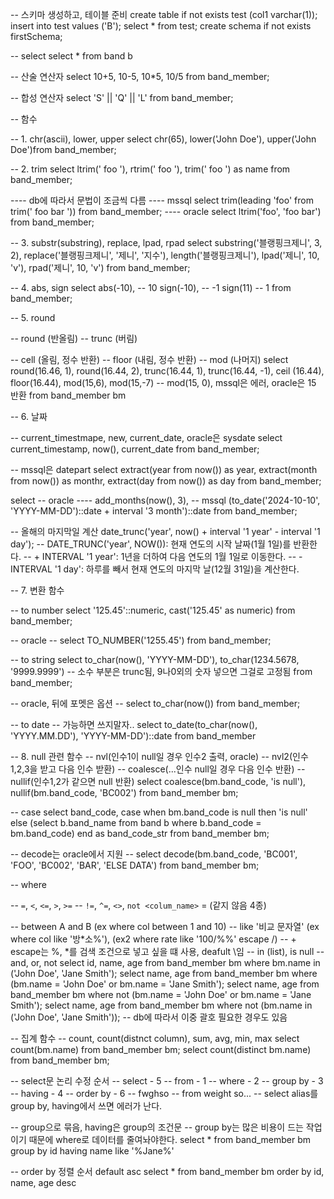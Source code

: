 -- 스키마 생성하고, 테이블 준비
create table if not exists test (col1 varchar(1));
insert into test values ('B');
select \* from test;
create schema if not exists firstSchema;

-- select
select \* from band b

-- 산술 연산자
select 10+5, 10-5, 10\*5, 10/5 from band_member;

-- 합성 연산자
select 'S' || 'Q' || 'L' from band_member;

-- 함수

-- 1. chr(ascii), lower, upper
select chr(65), lower('John Doe'), upper('John Doe')from band_member;

-- 2. trim
select ltrim(' foo '), rtrim(' foo '), trim(' foo ') as name from band_member;

---- db에 따라서 문법이 조금씩 다름
---- mssql
select trim(leading 'foo' from trim(' foo bar ')) from band_member;
---- oracle
select ltrim('foo', 'foo bar') from band_member;

-- 3. substr(substring), replace, lpad, rpad
select
substring('블랭핑크제니', 3, 2),
replace('블랭핑크제니', '제니', '지수'),
length('블랭핑크제니'),
lpad('제니', 10, 'v'),
rpad('제니', 10, 'v')
from band_member;

-- 4. abs, sign
select
abs(-10), -- 10
sign(-10), -- -1
sign(11) -- 1
from band_member;

-- 5. round

-- round (반올림)
-- trunc (버림)

-- cell (올림, 정수 반환)
-- floor (내림, 정수 반환)
-- mod (나머지)
select
round(16.46, 1),
round(16.44, 2),
trunc(16.44, 1),
trunc(16.44, -1),
ceil (16.44),
floor(16.44),
mod(15,6),
mod(15,-7)
-- mod(15, 0), mssql은 에러, oracle은 15 반환
from band_member bm

-- 6. 날짜

-- current_timestmape, new, current_date, oracle은 sysdate
select current_timestamp, now(), current_date from band_member;

-- mssql은 datepart
select
extract(year from now()) as year,
extract(month from now()) as monthr,
extract(day from now()) as day
from band_member;

select
-- oracle
---- add_months(now(), 3),
-- mssql
(to_date('2024-10-10', 'YYYY-MM-DD')::date + interval '3 month')::date
from band_member;

-- 올해의 마지막일 계산
date_trunc('year', now() + interval '1 year' - interval '1 day');
-- DATE_TRUNC('year', NOW()): 현재 연도의 시작 날짜(1월 1일)를 반환한다.
-- + INTERVAL '1 year': 1년을 더하여 다음 연도의 1월 1일로 이동한다.
-- - INTERVAL '1 day': 하루를 빼서 현재 연도의 마지막 날(12월 31일)을 계산한다.

-- 7. 변환 함수

-- to number
select '125.45'::numeric, cast('125.45' as numeric) from band_member;

-- oracle
-- select TO_NUMBER('1255.45') from band_member;

-- to string
select
to_char(now(), 'YYYY-MM-DD'),
to_char(1234.5678, '9999.9999') -- 소수 부분은 trunc됨, 9나0외의 숫자 넣으면 그걸로 고정됨
from band_member;

-- oracle, 뒤에 포멧은 옵션
-- select to_char(now()) from band_member;

-- to date
-- 가능하면 쓰지말자..
select
to_date(to_char(now(), 'YYYY.MM.DD'), 'YYYY-MM-DD')::date
from band_member

-- 8. null 관련 함수
-- nvl(인수1이 null일 경우 인수2 출력, oracle)
-- nvl2(인수1,2,3을 받고 다음 인수 받환)
-- coalesce(...인수 null일 경우 다음 인수 반환)
-- nullif(인수1,2가 같으면 null 반환)
select coalesce(bm.band_code, 'is null'), nullif(bm.band_code, 'BC002') from band_member bm;

-- case
select
band_code,
case
when bm.band_code is null then 'is null'
else (select b.band_name from band b where b.band_code = bm.band_code)
end as band_code_str
from band_member bm;

-- decode는 oracle에서 지원
-- select decode(bm.band_code, 'BC001', 'FOO', 'BC002', 'BAR', 'ELSE DATA') from band_member bm;

-- where

-- `=`, `<`, `<=`, `>`, `>=`
-- `!=`, `^=`, `<>`, `not <colum_name>` = (같지 않음 4종)

-- between A and B (ex where col between 1 and 10)
-- like '비교 문자열' (ex where col like '방*소%'), (ex2 where rate like '100/%%' escape /)
-- + escape는 %, *를 검색 조건으로 넣고 싶을 떄 사용, deafult \임
-- in (list), is null
-- and, or, not
select id, name, age from band_member bm where bm.name in ('John Doe', 'Jane Smith');
select name, age from band_member bm where (bm.name = 'John Doe' or bm.name = 'Jane Smith');
select name, age from band_member bm where not (bm.name = 'John Doe' or bm.name = 'Jane Smith');
select name, age from band_member bm where not (bm.name in ('John Doe', 'Jane Smith')); -- db에 따라서 이중 괄호 필요한 경우도 있음

-- 집계 함수
-- count, count(distnct column), sum, avg, min, max
select count(bm.name) from band_member bm;
select count(distinct bm.name) from band_member bm;

-- select문 논리 수정 순서
-- select - 5
-- from - 1
-- where - 2
-- group by - 3
-- having - 4
-- order by - 6
-- fwghso
-- from weight so...
-- select alias를 group by, having에서 쓰면 에러가 난다.

-- group으로 묶음, having은 group의 조건문
-- group by는 많은 비용이 드는 작업이기 때문에 where로 데이터를 줄여놔야한다.
select \* from band_member bm
group by id
having name like '%Jane%'

-- order by 정렬 순서 default asc
select \* from band_member bm order by id, name, age desc
